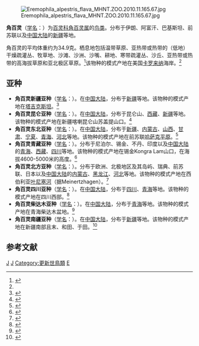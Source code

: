 {{Speciesbox 
| fossil_range = {{fossilrange|1.8|0}}
| taxon =  Eremophila alpestris
| status = LC | status_system = IUCN3.1
| status_ref = <ref>{{IUCN2006|assessors=[[BirdLife_International|BirdLife International]]|year=2004|id=52913|title=Eremophila alpestris|downloaded=12 May 2006}} Database entry includes justification for why this species is of least concern</ref>
| image = Eremophila alpestris2.jpg
| authority = [[卡尔·林奈|Linnaeus]], 1758<ref name='id2530'>{{cite web| url =http://www.bioinfo.cn/db05/BjdwSpecies.php?action=view&id=2530| title =角百灵| work =《中国动物物种编目数据库》| publisher =中国科学院微生物研究所| author =中国科学院动物研究所| accessdate =2009-04-04| deadurl =yes| archiveurl =https://web.archive.org/web/20160305054531/http://www.bioinfo.cn/db05/BjdwSpecies.php?action=view&id=2530| archivedate =2016-03-05}}</ref>
}}
[[File:Eremophila_alpestris_flava_MHNT.ZOO.2010.11.165.67.jpg|thumb]]

'''角百灵'''（[[学名|学名]]：{{lang|la|''Eremophila alpestris''}}）为[[百灵科|百灵科]][[角百灵属|角百灵属]]的[[鸟类|鸟类]]。分布于伊朗、阿富汗、巴基斯坦、前苏联以及[[中国大陆|中国大陆]]的[[新疆|新疆]]等地。

角百灵的平均体重约为34.9克。栖息地包括温带草原、亚热带或热带的（低地）干燥疏灌丛、牧草地、沙滩、沙洲、沙嘴、耕地、寒带疏灌丛、沙丘、亚热带或热带的高海拔草原和亚北极区草原。<ref>{{cite web|url=http://www.birdlife.org/datazone/speciesfactsheet.php?id=8181&m=0|title=Eremophila alpestris|publisher=[[国际鸟盟|BirdLife.org]]|accessdate=2011-06-27|archive-date=2016-03-05|archive-url=https://web.archive.org/web/20160305155635/http://www.birdlife.org/datazone/speciesfactsheet.php?id=8181&m=0|dead-url=no}}</ref>该物种的模式产地在美国[[卡罗来纳|卡罗来纳]]海岸。<ref name='id2530'/>

== 亚种 ==
* '''角百灵新疆亚种'''（[[学名|学名]]：{{lang|la|''Eremophila alpestris albigula''}}）。在[[中国大陆|中国大陆]]，分布于[[新疆|新疆]]等地。该物种的模式产地在[[塔吉克斯坦|塔吉克斯坦]]。<ref name='id2531'>{{cite web| url =http://www.bioinfo.cn/db05/BjdwSpecies.php?action=view&id=2531| title =角百灵新疆亚种| work =《中国动物物种编目数据库》| publisher =中国科学院微生物研究所| author =中国科学院动物研究所| accessdate =2009-04-04| deadurl =yes| archiveurl =https://web.archive.org/web/20160305040624/http://www.bioinfo.cn/db05/BjdwSpecies.php?action=view&id=2531| archivedate =2016-03-05}}</ref>
* '''角百灵昆仑亚种'''（[[学名|学名]]：{{lang|la|''Eremophila alpestris argalea''}}）。在[[中国大陆|中国大陆]]，分布于昆仑山、[[西藏|西藏]]、[[新疆|新疆]]等地。该物种的模式产地在新疆喀喇昆仑山苏盖提山口。<ref name='id2532'>{{cite web| url =http://www.bioinfo.cn/db05/BjdwSpecies.php?action=view&id=2532| title =角百灵昆仑亚种| work =《中国动物物种编目数据库》| publisher =中国科学院微生物研究所| author =中国科学院动物研究所| accessdate =2009-04-04| deadurl =yes| archiveurl =https://web.archive.org/web/20160305081958/http://www.bioinfo.cn/db05/BjdwSpecies.php?action=view&id=2532| archivedate =2016-03-05}}</ref>
* '''角百灵东北亚种'''（[[学名|学名]]：{{lang|la|''Eremophila alpestris brandti''}}）。在[[中国大陆|中国大陆]]，分布于[[新疆|新疆]]、[[内蒙古|内蒙古]]、[[山西|山西]]、[[甘肃|甘肃]]、[[宁夏|宁夏]]、[[青海|青海]]、[[河北|河北]]等地。该物种的模式产地在前苏联[[哈萨克平原|哈萨克平原]]。<ref name='id2533'>{{cite web| url =http://www.bioinfo.cn/db05/BjdwSpecies.php?action=view&id=2533| title =角百灵东北亚种| work =《中国动物物种编目数据库》| publisher =中国科学院微生物研究所| author =中国科学院动物研究所| accessdate =2009-04-04| deadurl =yes| archiveurl =https://web.archive.org/web/20160305014000/http://www.bioinfo.cn/db05/BjdwSpecies.php?action=view&id=2533| archivedate =2016-03-05}}</ref>
* '''角百灵青藏亚种'''（[[学名|学名]]：{{lang|la|''Eremophila alpestris elwesi''}}）。分布于尼泊尔、锡金、不丹、印度以及[[中国大陆|中国大陆]]的[[青海|青海]]、[[西藏|西藏]]、[[四川|四川]]等地。该物种的模式产地在锡金Kongra Lam山口，在海拔4600-5000米的高度。<ref name='id2534'>{{cite web| url =http://www.bioinfo.cn/db05/BjdwSpecies.php?action=view&id=2534| title =角百灵青藏亚种| work =《中国动物物种编目数据库》| publisher =中国科学院微生物研究所| author =中国科学院动物研究所| accessdate =2009-04-04| deadurl =yes| archiveurl =https://web.archive.org/web/20160305022935/http://www.bioinfo.cn/db05/BjdwSpecies.php?action=view&id=2534| archivedate =2016-03-05}}</ref>
* '''角百灵北方亚种'''（[[学名|学名]]：{{lang|la|''Eremophila alpestris flava''}}）。分布于欧洲、北极地区及其岛屿、瑞典、前苏联、日本以及[[中国大陆|中国大陆]]的[[内蒙古|内蒙古]]、[[黑龙江|黑龙江]]、[[河北|河北]]等地。该物种的模式产地在西伯利亚[[叶尼塞河|叶尼塞河]]（据Meinertzhagen）。<ref name='id2535'>{{cite web| url =http://www.bioinfo.cn/db05/BjdwSpecies.php?action=view&id=2535| title =角百灵北方亚种| work =《中国动物物种编目数据库》| publisher =中国科学院微生物研究所| author =中国科学院动物研究所| accessdate =2009-04-04| deadurl =yes| archiveurl =https://web.archive.org/web/20160305075853/http://www.bioinfo.cn/db05/BjdwSpecies.php?action=view&id=2535| archivedate =2016-03-05}}</ref>
* '''角百灵四川亚种'''（[[学名|学名]]：{{lang|la|''Eremophila alpestris khamensis''}}）。在[[中国大陆|中国大陆]]，分布于[[四川|四川]]、[[青海|青海]]等地。该物种的模式产地在四川西部。<ref name='id2536'>{{cite web| url =http://www.bioinfo.cn/db05/BjdwSpecies.php?action=view&id=2536| title =角百灵四川亚种| work =《中国动物物种编目数据库》| publisher =中国科学院微生物研究所| author =中国科学院动物研究所| accessdate =2009-04-04| deadurl =yes| archiveurl =https://web.archive.org/web/20160305015552/http://www.bioinfo.cn/db05/BjdwSpecies.php?action=view&id=2536| archivedate =2016-03-05}}</ref>
* '''角百灵柴达木亚种'''（[[学名|学名]]：{{lang|la|''Eremophila alpestris przewalskii''}}）。在[[中国大陆|中国大陆]]，分布于[[青海|青海]]等地。该物种的模式产地在青海柴达木盆地。<ref name='id2537'>{{cite web| url =http://www.bioinfo.cn/db05/BjdwSpecies.php?action=view&id=2537| title =角百灵柴达木亚种| work =《中国动物物种编目数据库》| publisher =中国科学院微生物研究所| author =中国科学院动物研究所| accessdate =2009-04-04| deadurl =yes| archiveurl =https://web.archive.org/web/20160305083125/http://www.bioinfo.cn/db05/BjdwSpecies.php?action=view&id=2537| archivedate =2016-03-05}}</ref>
* '''角百灵南疆亚种'''（[[学名|学名]]：{{lang|la|''Eremophila alpestris teleschowi''}}）。在[[中国大陆|中国大陆]]，分布于[[新疆|新疆]]等地。该物种的模式产地在新疆南部且末、和田、于田。<ref name='id2538'>{{cite web| url =http://www.bioinfo.cn/db05/BjdwSpecies.php?action=view&id=2538| title =角百灵南疆亚种| work =《中国动物物种编目数据库》| publisher =中国科学院微生物研究所| author =中国科学院动物研究所| accessdate =2009-04-04| deadurl =yes| archiveurl =https://web.archive.org/web/20160305064926/http://www.bioinfo.cn/db05/BjdwSpecies.php?action=view&id=2538| archivedate =2016-03-05}}</ref>

== 参考文献 ==
{{commons category|Eremophila alpestris}}
{{reflist}}
{{Taxonbar|from=Q207249}}

[[Category:角百灵属|J]]
[[Category:卡尔·林奈命名的生物分类|J]]
[[Category:更新世鳥類|Category:更新世鳥類]]
[[Category:1758年描述的鳥類|E]]
